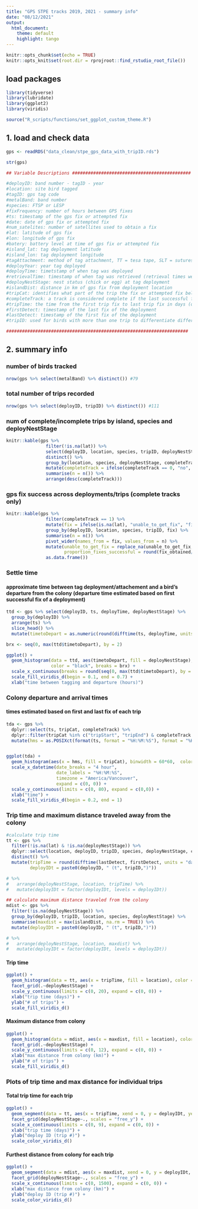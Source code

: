 ```yaml
---
title: "GPS STPE tracks 2019, 2021 - summary info"
date: "08/12/2021"
output: 
  html_document:
    theme: default
    highlight: tango
---
```


```r
knitr::opts_chunk$set(echo = TRUE)
knitr::opts_knit$set(root.dir = rprojroot::find_rstudio_root_file())
```

## load packages

```r
library(tidyverse)
library(lubridate)
library(ggplot2)
library(viridis)
```

```r
source("R_scripts/functions/set_ggplot_custom_theme.R")
```


## 1. load and check data
```r
gps <- readRDS("data_clean/stpe_gps_data_with_tripID.rds")

str(gps)

## Variable Descriptions #############################################

#deployID: band number - tagID - year
#location: site bird tagged 
#tagID: gps tag code
#metalBand: band number
#species: FTSP or LESP
#fixFrequency: number of hours between GPS fixes
#ts: timestamp of the gps fix or attempted fix
#date: date of gps fix or attempted fix
#num_satelites: number of satellites used to obtain a fix
#lat: latitude of gps fix
#lon: longitude of gps fix
#batery: battery level at time of gps fix or attempted fix
#island_lat: tag deployment latitude
#island_lon: tag deployment longitude
#tagAttachment: method of tag attachment, TT = tesa tape, SLT = sutures + topical lidocaine, SLI = sutures + injected lidocaine
#deployYear: year tag deployed
#deployTime: timetstamp of when tag was deployed
#retrievalTime: timestamp of when tag was retrieved (retrieval times were not recorded so set to 6am on date of tag retrieval)
#deployNestStage: nest status (chick or egg) at tag deployment
#islandDist: distance in km of gps fix from deployment location
#tripCat: identifies what part of the trip the fix or attempted fix belongs to (tripStart, tripEnd, tripMiddle)
#completeTrack: a track is considered complete if the last successful fix of a deployment is < 30 km * fixFrequency from the deploy location
#tripTime: the time from the first trip fix to last trip fix in days (only calculated for complete trips)
#firstDetect: timestamp of the last fix of the deployment
#lastDetect: timestamp of the first fix of the deployment
#tripID: used for birds with more than one trip to differentiate different trips recorded during the same deployment

#####################################################################
```

## 2. summary info

### number of birds tracked
```r
nrow(gps %>% select(metalBand) %>% distinct()) #79
```

### total number of trips recorded
```r
nrow(gps %>% select(deployID, tripID) %>% distinct()) #111
```

### num of complete/incomplete trips by island, species and deployNestStage
```r
knitr::kable(gps %>% 
               filter(!is.na(lat)) %>%
               select(deployID, location, species, tripID, deployNestStage, completeTrack) %>%
               distinct() %>%
               group_by(location, species, deployNestStage, completeTrack) %>%
               mutate(completeTrack = ifelse(completeTrack == 0, "no", "yes")) %>%
               summarise(n = n()) %>%
               arrange(desc(completeTrack)))
```

### gps fix success across deployments/trips (complete tracks only)
```r
knitr::kable(gps %>% 
               filter(completeTrack == 1) %>%
               mutate(fix = ifelse(is.na(lat), "unable_to_get_fix", "fix_obtained")) %>%
               group_by(deployID, location, species, tripID, fix) %>%
               summarise(n = n()) %>%
               pivot_wider(names_from = fix, values_from = n) %>%
               mutate(unable_to_get_fix = replace_na(unable_to_get_fix, 0),
                      proportion_fixes_successful = round(fix_obtained/(fix_obtained+unable_to_get_fix), digits = 2)) %>%
               as.data.frame())
```


### Settle time
#### approximate time between tag deployment/attachement and a bird's departure from the colony (departure time estimated based on first successful fix of a deployment)
```r
ttd <- gps %>% select(deployID, ts, deployTime, deployNestStage) %>%
  group_by(deployID) %>%
  arrange(ts) %>%
  slice_head() %>%
  mutate(timetoDepart = as.numeric(round(difftime(ts, deployTime, units = "hours"), digits = 2)))

brx <- seq(0, max(ttd$timetoDepart), by = 2)

ggplot() +
  geom_histogram(data = ttd, aes(timetoDepart, fill = deployNestStage),
                 color = "black", breaks = brx) +
  scale_x_continuous(breaks = round(seq(0, max(ttd$timetoDepart), by = 10), 0)) +
  scale_fill_viridis_d(begin = 0.1, end = 0.7) +
  xlab("time between tagging and departure (hours)")

```

### Colony departure and arrival times 
#### times estimated based on first and last fix of each trip
```r
tda <- gps %>%
  dplyr::select(ts, tripCat, completeTrack) %>%
  dplyr::filter(tripCat %in% c("tripStart", "tripEnd") & completeTrack == 1) %>%
  mutate(hms = as.POSIXct(format(ts, format = "%H:%M:%S"), format = "%H:%M:%S", tz = "America/Vancouver"))


ggplot(tda) +
  geom_histogram(aes(x = hms, fill = tripCat), binwidth = 60*60,  color = "black") +
  scale_x_datetime(date_breaks = "4 hour",
                   date_labels = "%H:%M:%S",
                   timezone = "America/Vancouver",
                   expand = c(0, 0)) +
  scale_y_continuous(limits = c(0, 80), expand = c(0,0)) +
  xlab("time") +
  scale_fill_viridis_d(begin = 0.2, end = 1) 
```

### Trip time and maximum distance traveled away from the colony
```r

#calculate trip time
tt <- gps %>% 
  filter(!is.na(lat) & !is.na(deployNestStage)) %>%
  dplyr::select(location, deployID, tripID, species, deployNestStage, completeTrack, firstDetect, lastDetect) %>%
  distinct() %>%
  mutate(tripTime = round(difftime(lastDetect, firstDetect, units = "days"), digits = 2),
         deployIDt = paste0(deployID, " (t", tripID,")")) 

# %>%
#   arrange(deployNestStage, location, tripTime) %>%
#   mutate(deployIDt = factor(deployIDt, levels = deployIDt))

## calculate maximum distance traveled from the colony
mdist <- gps %>% 
  filter(!is.na(deployNestStage)) %>%
  group_by(deployID, tripID, location, species, deployNestStage) %>%
  summarise(maxdist = max(islandDist, na.rm = TRUE)) %>%
  mutate(deployIDt = paste0(deployID, " (t", tripID,")")) 

# %>%
#   arrange(deployNestStage, location, maxdist) %>%
#   mutate(deployIDt = factor(deployIDt, levels = deployIDt))

```

#### Trip time 
```r
ggplot() +
  geom_histogram(data = tt, aes(x = tripTime, fill = location), color = "black", binwidth = 1) +
  facet_grid(.~deployNestStage) +
  scale_y_continuous(limits = c(0, 20), expand = c(0, 0)) +
  xlab("trip time (days)") +
  ylab("# of trips") +
  scale_fill_viridis_d()

```

#### Maximum distance from colony
```r
ggplot() +
  geom_histogram(data = mdist, aes(x = maxdist, fill = location), color = "black", binwidth = 100) +
  facet_grid(.~deployNestStage) +
  scale_y_continuous(limits = c(0, 12), expand = c(0, 0)) +
  xlab("max distance from colony (km)") +
  ylab("# of trips") +
  scale_fill_viridis_d()

```

### Plots of trip time and max distance for individual trips
#### Total trip time for each trip
```r

ggplot() +
  geom_segment(data = tt, aes(x = tripTime, xend = 0, y = deployIDt, yend = deployIDt, color = location), size = 3) +
  facet_grid(deployNestStage~., scales = "free_y") +
  scale_x_continuous(limits = c(0, 9), expand = c(0, 0)) +
  xlab("trip time (days)") +
  ylab("deploy ID (trip #)") +
  scale_color_viridis_d()

```

#### Furthest distance from colony for each trip
```r

ggplot() +
  geom_segment(data = mdist, aes(x = maxdist, xend = 0, y = deployIDt, yend = deployIDt, color = location), size = 3) +
  facet_grid(deployNestStage~., scales = "free_y") +
  scale_x_continuous(limits = c(0, 1500), expand = c(0, 0)) +
  xlab("max distance from colony (km)") +
  ylab("deploy ID (trip #)") +
  scale_color_viridis_d()

```



